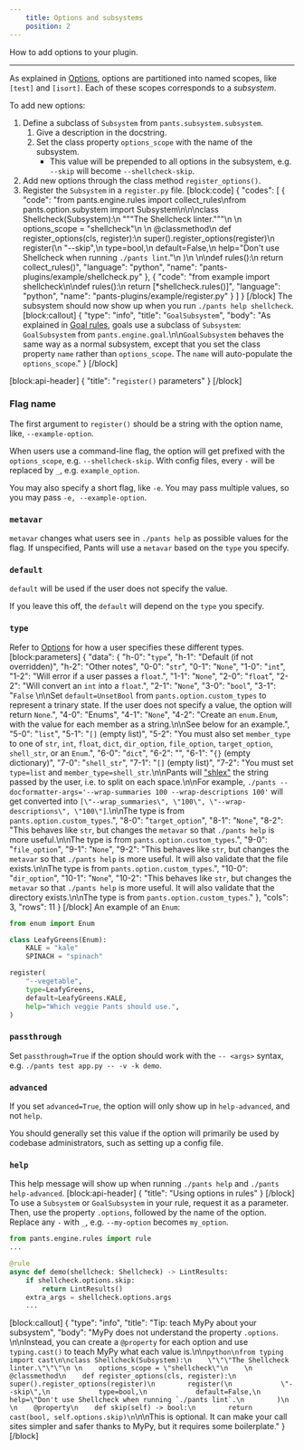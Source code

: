 ```yaml
---
    title: Options and subsystems
    position: 2
---
```


How to add options to your plugin.

---

As explained in [Options](doc:options), options are partitioned into named scopes, like `[test]` and `[isort]`. Each of these scopes corresponds to a _subsystem_.

To add new options:

1. Define a subclass of `Subsystem` from `pants.subsystem.subsystem`.
    1. Give a description in the docstring.
    1. Set the class property `options_scope` with the name of the subsystem.
         * This value will be prepended to all options in the subsystem, e.g. `--skip` will become `--shellcheck-skip`.
2. Add new options through the class method `register_options()`.
3. Register the `Subsystem`  in a `register.py` file.
[block:code]
{
  "codes": [
    {
      "code": "from pants.engine.rules import collect_rules\nfrom pants.option.subystem import Subsystem\n\n\nclass Shellcheck(Subsystem):\n    \"\"\"The Shellcheck linter.\"\"\"\n \n    options_scope = \"shellcheck\"\n    \n    @classmethod\n    def register_options(cls, register):\n        super().register_options(register)\n        register(\n            \"--skip\",\n            type=bool,\n            default=False,\n            help=\"Don't use Shellcheck when running `./pants lint`.\"\n        )\n    \n\ndef rules():\n    return collect_rules()",
      "language": "python",
      "name": "pants-plugins/example/shellcheck.py"
    },
    {
      "code": "from example import shellcheck\n\ndef rules():\n    return [*shellcheck.rules()]",
      "language": "python",
      "name": "pants-plugins/example/register.py"
    }
  ]
}
[/block]
The subsystem should now show up when you run `./pants help shellcheck`.
[block:callout]
{
  "type": "info",
  "title": "`GoalSubsystem`",
  "body": "As explained in [Goal rules](doc:rules-api-goal-rules), goals use a subclass of  `Subsystem`: `GoalSubsystem` from `pants.engine.goal`.\n\n`GoalSubsystem` behaves the same way as a normal subsystem, except that you set the class property `name` rather than `options_scope`. The `name` will auto-populate the `options_scope`."
}
[/block]

[block:api-header]
{
  "title": "`register()` parameters"
}
[/block]
### Flag name

The first argument to `register()` should be a string with the option name, like, `--example-option`. 

When users use a command-line flag, the option will get prefixed with the `options_scope`, e.g. `--shellcheck-skip`. With config files, every `-` will be replaced by `_`, e.g. `example_option`.

You may also specify a short flag, like `-e`. You may pass multiple values, so you may pass `-e, --example-option`.

### `metavar`

`metavar` changes what users see in `./pants help` as possible values for the flag. If unspecified, Pants will use a `metavar` based on the `type` you specify.

### `default`
`default` will be used if the user does not specify the value. 

If you leave this off, the `default` will depend on the `type` you specify.

### `type`

Refer to [Options](doc:options#option-types) for how a user specifies these different types. 
[block:parameters]
{
  "data": {
    "h-0": "`type`",
    "h-1": "Default (if not overridden)",
    "h-2": "Other notes",
    "0-0": "`str`",
    "0-1": "`None`",
    "1-0": "`int`",
    "1-2": "Will error if a user passes a `float`.",
    "1-1": "`None`",
    "2-0": "`float`",
    "2-2": "Will convert an `int` into a `float`.",
    "2-1": "`None`",
    "3-0": "`bool`",
    "3-1": "`False` \n\nSet `default=UnsetBool` from `pants.option.custom_types` to represent a trinary state. If the user does not specify a value, the option will return `None`.",
    "4-0": "Enums",
    "4-1": "`None`",
    "4-2": "Create an `enum.Enum`, with the value for each member as a string.\n\nSee below for an example.",
    "5-0": "`list`",
    "5-1": "`[]` (empty list)",
    "5-2": "You must also set `member_type` to one of `str`, `int`, `float`, `dict`, `dir_option`, `file_option`, `target_option`, `shell_str`, or an `Enum`.",
    "6-0": "`dict`",
    "6-2": "",
    "6-1": "`{}` (empty dictionary)",
    "7-0": "`shell_str`",
    "7-1": "`[]` (empty list)",
    "7-2": "You must set `type=list` and `member_type=shell_str`.\n\nPants will [\"shlex\"](https://docs.python.org/3/library/shlex.html) the string passed by the user, i.e. to split on each space.\n\nFor example, `./pants --docformatter-args='--wrap-summaries 100 --wrap-descriptions 100'` will get converted into `[\"--wrap_summaries\", \"100\", \"--wrap-descriptions\", \"100\"]`.\n\nThe type is from `pants.option.custom_types`.",
    "8-0": "`target_option`",
    "8-1": "`None`",
    "8-2": "This behaves like `str`, but changes the `metavar` so that `./pants help` is more useful.\n\nThe type is from `pants.option.custom_types`.",
    "9-0": "`file_option`",
    "9-1": "`None`",
    "9-2": "This behaves like `str`, but changes the `metavar` so that `./pants help` is more useful. It will also validate that the file exists.\n\nThe type is from `pants.option.custom_types`.",
    "10-0": "`dir_option`",
    "10-1": "`None`",
    "10-2": "This behaves like `str`, but changes the `metavar` so that `./pants help` is more useful. It will also validate that the directory exists.\n\nThe type is from `pants.option.custom_types`."
  },
  "cols": 3,
  "rows": 11
}
[/block]
An example of an `Enum`:

```python
from enum import Enum

class LeafyGreens(Enum):
    KALE = "kale"
    SPINACH = "spinach"

register(
    "--vegetable",
    type=LeafyGreens,
    default=LeafyGreens.KALE,
    help="Which veggie Pants should use.",
)
```

### `passthrough`

Set `passthrough=True` if the option should work with the `-- <args>` syntax, e.g. `./pants test app.py -- -v -k demo`.

### `advanced`

If you set `advanced=True`, the option will only show up in `help-advanced`, and not `help`.

You should generally set this value if the option will primarily be used by codebase administrators, such as setting up a config file.

### `help`

This help message will show up when running `./pants help` and `./pants help-advanced`.
[block:api-header]
{
  "title": "Using options in rules"
}
[/block]
To use a `Subsystem` or `GoalSubsystem` in your rule, request it as a parameter. Then, use the property `.options`, followed by the name of the option. Replace any `-` with `_`, e.g. `--my-option` becomes `my_option`.

```python
from pants.engine.rules import rule
...

@rule
async def demo(shellcheck: Shellcheck) -> LintResults:
    if shellcheck.options.skip:
        return LintResults()
    extra_args = shellcheck.options.args
    ...
```
[block:callout]
{
  "type": "info",
  "title": "Tip: teach MyPy about your subsystem",
  "body": "MyPy does not understand the property `.options`. \n\nInstead, you can create a `@property` for each option and use `typing.cast()` to teach MyPy what each value is.\n\n```python\nfrom typing import cast\n\nclass Shellcheck(Subsystem):\n    \"\"\"The Shellcheck linter.\"\"\"\n \n    options_scope = \"shellcheck\"\n    \n    @classmethod\n    def register_options(cls, register):\n        super().register_options(register)\n        register(\n            \"--skip\",\n            type=bool,\n            default=False,\n            help=\"Don't use Shellcheck when running `./pants lint`.\n        )\n    \n    @property\n    def skip(self) -> bool:\n        return cast(bool, self.options.skip)\n```\n\nThis is optional. It can make your call sites simpler and safer thanks to MyPy, but it requires some  boilerplate."
}
[/block]